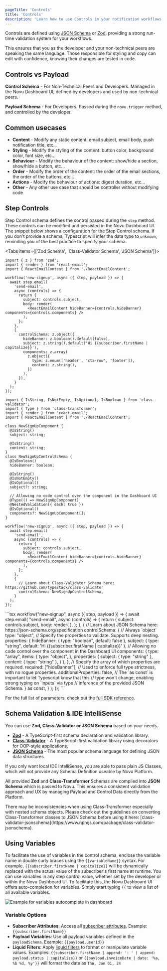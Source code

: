 ```yaml
---
pageTitle: 'Controls'
title: 'Controls'
description: 'Learn how to use Controls in your notification workflows'
---
```



Controls are defined using [JSON Schema](/framework/schema/json-schema) or [Zod](https://zod.dev), providing a strong run-time validation system for your workflows.

This ensures that you as the developer and your non-technical peers are speaking the same language.
Those responsible for styling and copy can edit with confidence, knowing their changes are tested in code.

## Controls vs Payload

**Control Schema** - For Non-Technical Peers and Developers. Managed in the Novu Dashboard UI, defined by developers and used by non-technical peers.

**Payload Schema** - For Developers. Passed during the `novu.trigger` method, and controlled by the developer.

## Common usecases

- **Content** - Modify any static content: email subject, email body, push notification title, etc...
- **Styling** - Modify the styling of the content: button color, background color, font size, etc...
- **Behaviour** - Modify the behaviour of the content: show/hide a section, show/hide a button, etc...
- **Order** - Modify the order of the content: the order of the email sections, the order of the buttons, etc...
- **Actions** - Modify the behaviour of actions: digest duration, etc...
- **Other** - Any other use case that should be controller without modifying code

## Step Controls

Step Control schema defines the control passed during the `step` method. These controls can be modified and persisted in the Novu Dashboard UI.
The snippet below shows a configuration for the Step Control schema. If you don't provide a schema, Typescript will infer the data type to `unknown`, reminding you of the best practice to specify your schema.

<Tabs items={['Zod Schema', 'Class-Validator Schema', 'JSON Schema']}>
  <Tab value="Zod Schema">

```tsx
import { z } from 'zod';
import { render } from 'react-email';
import { ReactEmailContent } from './ReactEmailContent';

workflow('new-signup', async ({ step, payload }) => {
  await step.email(
    'send-email',
    async (controls) => {
      return {
        subject: controls.subject,
        body: render(
          <ReactEmailContent hideBanner={controls.hideBanner} components={controls.components} />
        ),
      };
    },
    {
      controlSchema: z.object({
        hideBanner: z.boolean().default(false),
        subject: z.string().default('Hi {{subscriber.firstName | capitalize}}'),
        components: z.array(
          z.object({
            type: z.enum(['header', 'cta-row', 'footer']),
            content: z.string(),
          })
        ),
      }),
    }
  );
});
```

  </Tab>
  <Tab value="Class-Validator Schema">

```tsx
import { IsString, IsNotEmpty, IsOptional, IsBoolean } from 'class-validator';
import { Type } from 'class-transformer';
import { render } from 'react-email';
import { ReactEmailContent } from './ReactEmailContent';

class NewSignUpComponent {
  @IsString()
  subject: string;

  @IsString()
  content: string;
}
class NewSignUpControlSchema {
  @IsBoolean()
  hideBanner: boolean;

  @IsString()
  @IsNotEmpty()
  @IsOptional()
  subject?: string;

  // Allowing no code control over the component in the Dashboard UI
  @Type(() => NewSignUpComponent)
  @NestedValidation({ each: true })
  @IsOptional()
  components?: NewSignUpComponent[];
}

workflow('new-signup', async ({ step, payload }) => {
  await step.email(
    'send-email',
    async (controls) => {
      return {
        subject: controls.subject,
        body: render(
          <ReactEmailContent hideBanner={controls.hideBanner} components={controls.components} />
        ),
      };
    },
    {
      // Learn about Class-Validator Schema here: https://github.com/typestack/class-validator
      controlSchema: NewSignUpControlSchema,
    }
  );
});
```

  </Tab>
  <Tab value="JSON Schema">
```tsx
workflow("new-signup", async ({ step, payload }) => {
  await step.email(
    "send-email",
    async (controls) => {
      return {
        subject: controls.subject,
        body: render(
          <ReactEmailContent
            hideBanner={controls.hideBanner}
            components={controls.components}
          />
        ),
      };
    },
    {
      // Learn about JSON Schema here: https://json-schema.org/specification
      controlSchema: {
        // Always `object`
        type: "object",
        // Specify the properties to validate. Supports deep nesting.
        properties: {
          hideBanner: { type: "boolean", default: false },
          subject: { type: "string", default: 'Hi {{subscriber.firstName | capitalize}}' },
          // Allowing no code control over the component in the Dashboard UI
          components: {
            type: "array",
            items: {
              type: "object",
            },
            properties: {
              subject: { type: "string" },
              content: { type: "string" },
            }
          },
        },
        // Specify the array of which properties are required.
        required: ["hideBanner"],
        // Used to enforce full type strictness, with no rogue properties.
        additionalProperties: false,
        // The `as const` is important to let Typescript know that this
        // type won't change, enabling strong typing on `inputs` via type
        // inference of the provided JSON Schema.
      } as const,
    }
  );
});
```
  </Tab>
</Tabs>

For the full list of parameters, check out the [full SDK reference](/framework/typescript/steps).

## Schema Validation & IDE IntelliSense

You can use **Zod, Class-Validator or JSON Schema** based on your needs.

- **[Zod](https://zod.dev/)** - A TypeScript-first schema declaration and validation library.
- **[Class-Validator](https://github.com/typestack/class-validator)** - A TypeScript-first validation library using decorators for OOP-style applications.
- **[JSON Schema](/framework/schema/json-schema)** - The most popular schema language for defining JSON data structures.

If you only want local IDE IntelliSense, you are able to pass plain JS Classes, which will not provide any Schema Definition useable by Novu Platform.

All provided **Zod** and **Class-Transformer** Schemas are compiled into **JSON Schema** which is passed to Novu. This ensures a consistent validation approach and UX by managing Payload and Control Data directly from the Platform.

<Callout type="warning">
  There may be inconsistencies when using Class-Transformer especially with nested schema objects.
  Please check out the guidelines on converting Class-Transformer classes to JSON Schema before
  using it here:
  [class-validator-jsonschema](https://www.npmjs.com/package/class-validator-jsonschema).
</Callout>

## Using Variables

To facilitate the use of variables in the control schema, enclose the variable name in double curly braces using the `{{variableName}}` syntax. For example, `{{subscriber.firstName | capitalize}}` will be dynamically replaced with the actual value of the subscriber's first name at runtime.
You can use variables in any step control value, whether set by the developer or within the Novu Dashboard UI. To facilitate this, the Novu Dashboard UI offers auto-completion for variables. Simply start typing `{{` to view a list of all available variables.

<img
  src="/images/controls-autocomplete.gif"
  alt="Example for variables autocomplete in dashboard"
/>

### Variable Options

- **Subscriber Attributes**: Access all [subscriber attributes](/platform/concepts/subscribers#subscriber-attributes). Example: `{{subscriber.firstName}}`
- **Payload Variables**: Use all payload variables defined in the `payloadSchema`. Example: `{{payload.userId}}`
- **Liquid Filters**: Apply [liquid filters](https://liquidjs.com/filters/overview.html) to format or manipulate variable values. Examples: `{{subscriber.firstName | append: ': ' | append: payload.status | capitalize}}` or
  `{{payload.invoiceDate | date: '%a, %b %d, %y'}}` will format the date as `Thu, Jan 01, 24`
